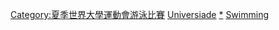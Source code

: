 {{Navbox
|name =夏季世界大學運動會游泳比賽
|title =夏季世界大學運動會游泳比賽
|state = {{{state|autocollapse}}}
|listclass = hlist
|titlestyle= background:#BFD7FF;
|image=[[File:swimming pictogram.svg|50px|right]]
|list1 =
* [[1959年夏季世界大學運動會游泳比賽|1959]]
* [[1961年夏季世界大學運動會游泳比賽|1961]]
* [[1963年夏季世界大學運動會游泳比賽|1963]]
* [[1965年夏季世界大學運動會游泳比賽|1965]]
* [[1967年夏季世界大學運動會游泳比賽|1967]]
* [[1970年夏季世界大學運動會游泳比賽|1970]]
* [[1973年夏季世界大學運動會游泳比賽|1973]]
* [[1977年夏季世界大學運動會游泳比賽|1977]]
* [[1979年夏季世界大學運動會游泳比賽|1979]]
* [[1981年夏季世界大學運動會游泳比賽|1981]]
* [[1983年夏季世界大學運動會游泳比賽|1983]]
* [[1985年夏季世界大學運動會游泳比賽|1985]]
* [[1987年夏季世界大學運動會游泳比賽|1987]]
* [[1989年夏季世界大學運動會游泳比賽|1989]]
* [[1991年夏季世界大學運動會游泳比賽|1991]]
* [[1993年夏季世界大學運動會游泳比賽|1993]]
* [[1995年夏季世界大學運動會游泳比賽|1995]]
* [[1997年夏季世界大學運動會游泳比賽|1997]]
* [[1999年夏季世界大學運動會游泳比賽|1999]]
* [[2001年夏季世界大學運動會游泳比賽|2001]]
* [[2003年夏季世界大學運動會游泳比賽|2003]]
* [[2005年夏季世界大學運動會游泳比賽|2005]]
* [[2007年夏季世界大學運動會游泳比賽|2007]]
* [[2009年夏季世界大學運動會游泳比賽|2009]]
* [[2011年夏季世界大學運動會游泳比賽|2011]]
* [[2013年夏季世界大學運動會游泳比賽|2013]]
* [[2015年夏季世界大學運動會游泳比賽|2015]]
* [[2017年夏季世界大學運動會游泳比賽|2017]]
* [[2019年夏季世界大學運動會游泳比賽|2019]]
|below =  {{tsl|en|List of Universiade records in swimming|夏季世界大學運動會游泳比賽紀錄列表}}
}}<includeonly>[[Category:夏季世界大學運動會游泳比賽‎]]</includeonly><noinclude>
{{collapsible option}}
[[Category:游泳導航模板|Universiade]]
[[Category:夏季世界大學運動會游泳比賽|*]]
[[Category:世界大學運動會導航模板|Swimming]]
</noinclude>